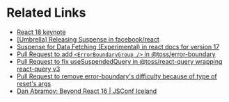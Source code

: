 # Related Links

- [React 18 keynote](https://youtu.be/FZ0cG47msEk?t=408)
- [[Umbrella] Releasing Suspense in facebook/react](https://github.com/facebook/react/issues/13206)
- [Suspense for Data Fetching (Experimental) in react docs for version 17](https://17.reactjs.org/docs/concurrent-mode-suspense.html)
- [Pull Request to add `<ErrorBoundaryGroup />` in @toss/error-boundary](https://github.com/toss/slash/pull/157)
- [Pull Request to fix useSuspendedQuery in @toss/react-query wrapping react-query v3](https://github.com/toss/slash/pull/73)
- [Pull Request to remove error-boundary's difficulty because of type of reset's args](https://github.com/toss/slash/pull/178)
- [Dan Abramov: Beyond React 16 | JSConf Iceland](https://youtu.be/nLF0n9SACd4)
